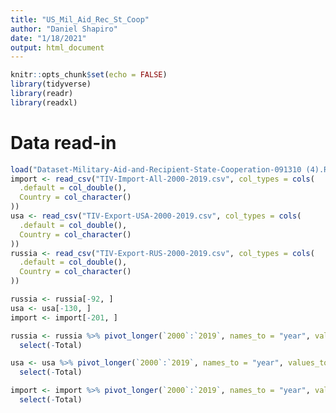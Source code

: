 ```yaml
---
title: "US_Mil_Aid_Rec_St_Coop"
author: "Daniel Shapiro"
date: "1/18/2021"
output: html_document
---
```


```r
knitr::opts_chunk$set(echo = FALSE)
library(tidyverse)
library(readr)
library(readxl)
```

# Data read-in

```r
load("Dataset-Military-Aid-and-Recipient-State-Cooperation-091310 (4).RData")
import <- read_csv("TIV-Import-All-2000-2019.csv", col_types = cols(
  .default = col_double(),
  Country = col_character()
))
usa <- read_csv("TIV-Export-USA-2000-2019.csv", col_types = cols(
  .default = col_double(),
  Country = col_character()
))
russia <- read_csv("TIV-Export-RUS-2000-2019.csv", col_types = cols(
  .default = col_double(),
  Country = col_character()
))

russia <- russia[-92, ]
usa <- usa[-130, ]
import <- import[-201, ]

russia <- russia %>% pivot_longer(`2000`:`2019`, names_to = "year", values_to = "Russia") %>%
  select(-Total)

usa <- usa %>% pivot_longer(`2000`:`2019`, names_to = "year", values_to = "USA") %>%
  select(-Total)

import <- import %>% pivot_longer(`2000`:`2019`, names_to = "year", values_to = "Full") %>%
  select(-Total)
```

